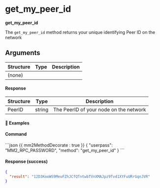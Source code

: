 
# get_my_peer_id

**get_my_peer_id**

The `get_my_peer_id` method returns your unique identifying Peer ID on the network

## Arguments

| Structure | Type | Description |
| --------- | ---- | ----------- |
| (none)    |      |             |

#### Response

| Structure | Type   | Description                            |
| --------- | ------ | -------------------------------------- |
| PeerID    | string | The PeerID of your node on the network |

#### 📌 Examples

#### Command

<CodeGroup title="" tag="POST" label="get_my_peer_id">
```json {{ mm2MethodDecorate : true }}
{
  "userpass": "MM2_RPC_PASSWORD",
  "method": "get_my_peer_id"
}
```
</CodeGroup>


<CollapsibleSection expandedText='Hide Response' collapsedText='Show Response'>

#### Response (success)

```json
{
  "result": "12D3KooWS9MeuFZhJCfQTntwbTVnXMAJpz9Tvd1XYFuURrGqnJVR"
}
```

</CollapsibleSection>
